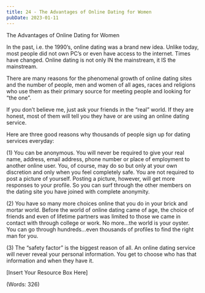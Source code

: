 ```yaml
---
title: 24 - The Advantages of Online Dating for Women
pubDate: 2023-01-11
---
```


The Advantages of Online Dating for Women


In the past, i.e. the 1990’s, online dating was a brand new idea. Unlike today, most people did not own PC’s or even have access to the internet. Times have changed. Online dating is not only IN the mainstream, it IS the mainstream.

There are many reasons for the phenomenal growth of online dating sites and the number of people, men and women of all ages, races and religions who use them as their primary source for meeting people and looking for “the one”.

If you don’t believe me, just ask your friends in the “real” world. If they are honest, most of them will tell you they have or are using an online dating service. 

Here are three good reasons why thousands of people sign up for dating services everyday:

(1)	You can be anonymous. You will never be required to give your real name, address, email address, phone number or place of employment to another online user. You, of course, may do so but only at your own discretion and only when you feel completely safe. You are not required to post a picture of yourself. Posting a picture, however, will get more responses to your profile. So you can surf through the other members on the dating site you have joined with complete anonymity. 

(2)	You have so many more choices online that you do in your brick and mortar world. Before the world of online dating came of age, the choice of friends and even of lifetime partners was limited to those we came in contact with through college or work. No more…the world is your oyster. You can go through hundreds…even thousands of profiles to find the right man for you. 

(3)	The “safety factor” is the biggest reason of all. An online dating service will never reveal your personal information. You get to choose who has that information and when they have it. 


[Insert Your Resource Box Here]

(Words: 326)